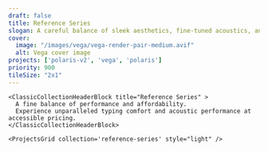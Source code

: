 ```yaml
---
draft: false
title: Reference Series
slogan: A careful balance of sleek aesthetics, fine-tuned acoustics, and cutting-edge typing comfort create a new standard for high-performance custom keyboards.
cover:
  image: "/images/vega/vega-render-pair-medium.avif"
  alt: Vega cover image
projects: ['polaris-v2', 'vega', 'polaris']
priority: 900
tileSize: "2x1"
---
```


<DefaultLayout title={frontmatter.title}>

  <ClassicBlurredHeader src="/images/vega/vega-render-pair-medium.avif" />

    <ClassicCollectionHeaderBlock title="Reference Series" >
      A fine balance of performance and affordability.  
      Experience unparalleled typing comfort and acoustic performance at accessible pricing.
    </ClassicCollectionHeaderBlock>

    <ProjectsGrid collection='reference-series' style="light" />

</DefaultLayout>